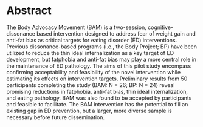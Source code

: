 # Abstract {.unnumbered}

The Body Advocacy Movement (BAM) is a two-session, cognitive-dissonance based intervention designed to address fear of weight gain and anti-fat bias as critical targets for eating disorder (ED) interventions. Previous dissonance-based programs (i.e., the Body Project; BP) have been utilized to reduce the thin ideal internalization as a key target of ED development, but fatphobia and anti-fat bias may play a more central role in the maintenance of ED pathology. The aims of this pilot study encompass confirming acceptability and feasibility of the novel intervention while estimating its effects on intervention targets. Preliminary results from 50 participants completing the study (BAM: N = 26; BP: N = 24) reveal promising reductions in fatphobia, anti-fat bias, thin ideal internalization, and eating pathology. BAM was also found to be accepted by participants and feasible to facilitate. The BAM intervention has the potential to fill an existing gap in ED prevention, but a larger, more diverse sample is necessary before future dissemination.
